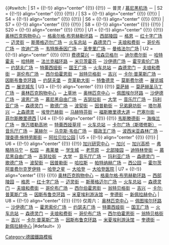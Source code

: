 <includeonly>{{#switch: {{{1|S1}}}
| S1  = {{!-!}} align="center" {{!}} {{ÖPNV München|S1}} {{!!}} {{le|弗赖辛站|Freising station|弗赖辛}} － 普灵 / [[慕尼黑机场站|慕尼黑机场]] － {{nowrap|[[慕尼黑机场访客公园站|机场访客公园]] －}} {{nowrap|{{ld|弗赖辛附近诺伊法恩车站|Bahnhof Neufahrn (bei Freising)|诺伊法恩}} －}} {{nowrap|埃兴 －}} {{nowrap|洛霍夫 －}} {{nowrap|下施莱斯海姆 －}} {{nowrap|{{le|上施莱斯海姆站|Oberschleißheim station|上施莱斯海姆}} －}} {{nowrap|[[慕尼黑-费尔德莫兴站|费德莫兴]] －}} {{nowrap|{{ld|法萨讷里 (慕尼黑)|Fasanerie (München)|法萨讷里}} －}} {{nowrap|[[慕尼黑莫萨赫车站|莫萨赫]] －}} {{nowrap|[[慕尼黑-莱姆车站|莱姆]] －}} {{nowrap|[[慕尼黑-鹿园站|鹿园]] －}} {{nowrap|[[慕尼黑唐纳斯贝格桥站|唐纳斯贝格桥]] －}} {{nowrap|[[慕尼黑-哈克桥站|哈克桥]] －}} {{nowrap|[[慕尼黑火车总站|火车总站]] －}} {{nowrap|[[慕尼黑卡尔广场站|卡尔广场（斯塔修斯）]] －}} {{nowrap|[[慕尼黑玛利亚广场车站|玛利亚广场]] －}} {{nowrap|[[慕尼黑伊萨尔门站|伊萨尔门]] －}} {{nowrap|[[慕尼黑罗森海姆广场站|罗森海姆广场]] －}} {{nowrap|[[慕尼黑东站|火车东站]]}}
| S2  = {{!-!}} align="center" {{!}} {{ÖPNV München|S2}} {{!!}} {{nowrap|彼得斯豪森 －}} {{nowrap|菲尔基兴-艾斯特霍芬 －}} {{nowrap|勒尔莫斯 －}} {{nowrap|赫伯茨豪森 －}} {{nowrap|{{ld|达豪车站|Dachau Bahnhof|达豪}}}} / {{nowrap|阿尔托明斯特 －}} {{nowrap|小贝格霍芬 －}} {{nowrap|埃尔德韦格 －}} {{nowrap|阿恩巴赫 －}} {{nowrap|马克特因德斯多夫 －}} {{nowrap|下罗特 －}} {{nowrap|施瓦布豪森 －}} {{nowrap|巴赫尔恩 －}} {{nowrap|达豪城 －}} {{nowrap|{{ld|达豪车站|Dachau Bahnhof|达豪}} －}} {{nowrap|卡尔斯费尔德 －}} {{nowrap|{{ld|阿拉赫车站|Allacher Bahnhof|阿拉赫}} －}} {{nowrap|下门青 －}} {{nowrap|上门青 －}} {{nowrap|[[慕尼黑-莱姆车站|莱姆]] －}} {{nowrap|[[慕尼黑-鹿园站|鹿园]] －}} {{nowrap|[[慕尼黑唐纳斯贝格桥站|唐纳斯贝格桥]] －}} {{nowrap|[[慕尼黑-哈克桥站|哈克桥]] －}} {{nowrap|[[慕尼黑火车总站|火车总站]] －}} {{nowrap|[[慕尼黑卡尔广场站|卡尔广场（斯塔修斯）]] －}} {{nowrap|[[慕尼黑玛利亚广场车站|玛利亚广场]] －}} {{nowrap|[[慕尼黑伊萨尔门站|伊萨尔门]] －}} {{nowrap|[[慕尼黑罗森海姆广场站|罗森海姆广场]] －}} {{nowrap|[[慕尼黑东站|火车东站]] －}} {{nowrap|[[洛伊希滕贝格环路站|洛伊希滕贝格环路]] －}} {{nowrap|[[莱姆畔山站|莱姆畔山]] －}} {{nowrap|{{ld|慕尼黑-里姆车站|Bahnhof München-Riem|里姆}} －}} {{nowrap|{{ld|费尔德基兴站|Bahnhof Feldkirchen (b München)|费尔德基兴}} －}} {{nowrap|{{ld|海姆斯特滕站|Haltepunkt Heimstetten|海姆斯特滕}} －}} {{nowrap|{{ld|格鲁布站|Haltepunkt Grub (Oberbay)|格鲁布}} －}} {{nowrap|{{ld|波英站|Bahnhof Poing|波英}} －}} {{nowrap|{{ld|马克特施瓦本站|Bahnhof Markt Schwaben|马克特施瓦本}} －}} {{nowrap|奥滕霍芬 －}} {{nowrap|圣柯洛曼 －}} {{nowrap|奥夫豪森 －}} {{nowrap|旧埃尔丁 －}} {{nowrap|{{ld|埃尔丁车站|Bahnhof Erding|埃尔丁}}}}
| S3  = {{!-!}} align="center" {{!}} {{ÖPNV München|S3}} {{!!}} {{nowrap|马门多夫 －}} {{nowrap|马尔兴 －}} {{nowrap|迈萨赫 －}} {{nowrap|格恩林登 －}} {{nowrap|艾斯汀 －}} {{nowrap|奥尔兴 －}} {{nowrap|格勒本采尔 －}} {{nowrap|洛赫豪森 －}} {{nowrap|朗维德 －}} {{nowrap|[[慕尼黑-帕兴站|帕兴]] －}} {{nowrap|[[慕尼黑-莱姆车站|莱姆]] －}} {{nowrap|[[慕尼黑-鹿园站|鹿园]] －}} {{nowrap|[[慕尼黑唐纳斯贝格桥站|唐纳斯贝格桥]] －}} {{nowrap|[[慕尼黑-哈克桥站|哈克桥]] －}} {{nowrap|[[慕尼黑火车总站|火车总站]] －}} {{nowrap|[[慕尼黑卡尔广场站|卡尔广场（斯塔修斯）]] －}} {{nowrap|[[慕尼黑玛利亚广场车站|玛利亚广场]] －}} {{nowrap|[[慕尼黑伊萨尔门站|伊萨尔门]] －}} {{nowrap|[[慕尼黑罗森海姆广场站|罗森海姆广场]] －}} {{nowrap|[[慕尼黑东站|火车东站]] －}} {{nowrap|[[圣马丁大街站|圣马丁街]] －}} {{nowrap|[[吉兴站|吉兴]] －}} {{nowrap|雉鸡园 －}} {{nowrap|雉鸡公园 －}} {{nowrap|{{ld|下哈兴站|Haltepunkt Unterhaching|下哈兴}} －}} {{nowrap|{{ld|陶夫基兴站|Haltepunkt Taufkirchen|陶夫基兴}} －}} {{nowrap|{{ld|富尔特站|Haltepunkt Furth (b Deisenhofen)|富尔特}} －}} {{nowrap|{{ld|代森霍芬车站|Bahnhof Deisenhofen|代森霍芬}} －}} {{nowrap|{{ld|绍尔拉赫车站|Bahnhof Sauerlach|绍尔拉赫}} －}} {{nowrap|{{ld|奥特尔芬车站|Bahnhof Otterfing|奥特尔芬}} －}} {{nowrap|{{le|霍尔茨基兴车站 (火车站)|Holzkirchen station|霍尔茨基兴}}}}
| S4  = {{!-!}} align="center" {{!}} {{ÖPNV München|S4}} {{!!}} {{nowrap|[[格尔滕多夫站|格尔滕多夫]] －}} {{nowrap|{{ld|蒂肯费尔德车站|Bahnhof Türkenfeld|蒂肯费尔德}} －}} {{nowrap|{{ld|格拉夫拉特车站|Bahnhof Grafrath|格拉夫拉特}} －}} {{nowrap|{{ld|申盖辛格站|Haltepunkt Schöngeising|申盖辛格}} －}} {{nowrap|{{ld|布赫瑙车站|Bahnhof Buchenau|布赫瑙}} －}} {{nowrap|{{ld|菲尔斯滕费尔德布鲁克车站|Bahnhof Fürstenfeldbruck|菲尔斯滕费尔德布鲁克}} －}} {{nowrap|{{ld|艾谢瑙车站|Haltepunkt Eichenau|艾谢瑙}} －}} {{nowrap|{{ld|普赫海姆车站|Bahnhof Puchheim|普赫海姆}} －}} {{nowrap|{{ld|慕尼黑-奥宾车站|Haltepunkt München-Aubing|奥宾}} －}} {{nowrap|{{ld|莱恩费尔斯街站|Haltepunkt München Leienfelsstraße|莱恩费尔斯街}} －}} {{nowrap|[[慕尼黑-帕兴站|帕兴]] －}} {{nowrap|[[慕尼黑-莱姆车站|莱姆]] －}} {{nowrap|[[慕尼黑-鹿园站|鹿园]] －}} {{nowrap|[[慕尼黑唐纳斯贝格桥站|唐纳斯贝格桥]] －}} {{nowrap|[[慕尼黑-哈克桥站|哈克桥]] －}} {{nowrap|[[慕尼黑火车总站|火车总站]] －}} {{nowrap|[[慕尼黑卡尔广场站|卡尔广场（斯塔修斯）]] －}} {{nowrap|[[慕尼黑玛利亚广场车站|玛利亚广场]] －}} {{nowrap|[[慕尼黑伊萨尔门站|伊萨尔门]] －}} {{nowrap|[[慕尼黑罗森海姆广场站|罗森海姆广场]] －}} {{nowrap|[[慕尼黑东站|火车东站]] －}} {{nowrap|[[洛伊希滕贝格环路站|洛伊希滕贝格环路]] －}} {{nowrap|[[莱姆畔山站|莱姆畔山]] －}} {{nowrap|[[特鲁德灵站|特鲁德灵]] －}} {{nowrap|{{ld|格龙斯多夫站|Haltepunkt Gronsdorf|格龙斯多夫}} －}} {{nowrap|{{ld|哈尔车站|Bahnhof Haar|哈尔}} －}} {{nowrap|{{ld|法特施特滕车站|Haltepunkt Vaterstetten|法特施特滕}} －}} {{nowrap|{{ld|巴尔德哈姆车站|Haltepunkt Baldham|巴尔德哈姆}} －}} {{nowrap|{{ld|措尔讷丁车站|Bahnhof Zorneding|措尔讷丁}} －}} {{nowrap|{{ld|埃格尔哈廷车站|Haltepunkt Eglharting|埃格尔哈廷}} －}} {{nowrap|{{ld|基希塞翁车站|Bahnhof Kirchseeon|基希塞翁}} －}} {{nowrap|{{le|格拉芬站|Grafing station|格拉芬}} －}} {{nowrap|格拉芬城 －}} {{nowrap|埃伯斯贝格}}
| S6  = {{!-!}} align="center" {{!}} {{ÖPNV München|S6}} {{!!}} {{nowrap|{{ld|图青车站|Bahnhof Tutzing|图青}} －}} {{nowrap|{{ld|费尔达芬车站|Bahnhof Feldafing|费尔达芬}} －}} {{nowrap|波森霍芬 －}} {{nowrap|施塔恩贝格 －}} {{nowrap|施塔恩贝格北 －}} {{nowrap|高廷 －}} {{nowrap|斯托克多夫 －}} {{nowrap|普拉内格 －}} {{nowrap|格雷费尔芬 －}} {{nowrap|洛赫哈姆 －}} {{nowrap|[[西十字站 (慕尼黑快铁)|西十字]] －}} {{nowrap|[[慕尼黑-帕兴站|帕兴]] －}} {{nowrap|[[慕尼黑-莱姆车站|莱姆]] －}} {{nowrap|[[慕尼黑-鹿园站|鹿园]] －}} {{nowrap|[[慕尼黑唐纳斯贝格桥站|唐纳斯贝格桥]] －}} {{nowrap|[[慕尼黑-哈克桥站|哈克桥]] －}} {{nowrap|[[慕尼黑火车总站|火车总站]] －}} {{nowrap|[[慕尼黑卡尔广场站|卡尔广场（斯塔修斯）]] －}} {{nowrap|[[慕尼黑玛利亚广场车站|玛利亚广场]] －}} {{nowrap|[[慕尼黑伊萨尔门站|伊萨尔门]] －}} {{nowrap|[[慕尼黑罗森海姆广场站|罗森海姆广场]] －}} {{nowrap|[[慕尼黑东站|火车东站]] －}} {{nowrap|[[洛伊希滕贝格环路站|洛伊希滕贝格环路]] －}} {{nowrap|[[莱姆畔山站|莱姆畔山]] －}} {{nowrap|[[特鲁德灵站|特鲁德灵]] －}} {{nowrap|{{ld|格龙斯多夫站|Haltepunkt Gronsdorf|格龙斯多夫}} －}} {{nowrap|{{ld|哈尔车站|Bahnhof Haar|哈尔}} －}} {{nowrap|{{ld|法特施特滕车站|Haltepunkt Vaterstetten|法特施特滕}} －}} {{nowrap|{{ld|巴尔德哈姆车站|Haltepunkt Baldham|巴尔德哈姆}} －}} {{nowrap|{{ld|措尔讷丁车站|Bahnhof Zorneding|措尔讷丁}} －}} {{nowrap|{{ld|埃格尔哈廷车站|Haltepunkt Eglharting|埃格尔哈廷}} －}} {{nowrap|{{ld|基希塞翁车站|Bahnhof Kirchseeon|基希塞翁}} －}} {{nowrap|{{ld|格拉芬车站|Grafing Bahnhof|格拉芬}} －}} {{nowrap|格拉芬城 －}} {{nowrap|埃伯斯贝格}}
| S7  = {{!-!}} align="center" {{!}} {{ÖPNV München|S7}} {{!!}} {{nowrap|{{ld|沃尔夫拉茨豪森车站|Bahnhof Wolfratshausen|沃尔夫拉茨豪森}} －}} {{nowrap|{{ld|伊京车站|Bahnhof Icking|伊京}} －}} {{nowrap|{{ld|埃本豪森-薛夫特拉恩车站|Bahnhof Ebenhausen-Schäftlarn|埃本豪森-薛夫特拉恩}} －}} {{nowrap|{{ld|高薛夫特拉恩站|Haltepunkt Hohenschäftlarn|高薛夫特拉恩}} －}} {{nowrap|拜尔布伦 －}} {{nowrap|{{ld|布亨海因站|Haltepunkt Buchenhain|布亨海因}} －}} {{nowrap|{{ld|赫里格斯克罗伊特车站|Bahnhof Höllriegelskreuth|赫里格斯克罗伊特}} －}} {{nowrap|{{ld|普拉赫车站|Bahnhof Pullach|普拉赫}} －}} {{nowrap|{{ld|大黑塞洛赫伊萨尔河谷车站|Großhesselohe Isartalbahnhof|大黑塞洛赫伊萨尔河谷}} －}} {{nowrap|[[索恩站|索恩]] －}} {{nowrap|[[西门子工厂站|西门子工厂]] －}} {{nowrap|[[中森德灵站|中森德灵]] －}} {{nowrap|[[哈拉斯站|哈拉斯]] －}} {{nowrap|[[慕尼黑海梅兰广场车站|海梅兰广场]] －}} {{nowrap|[[慕尼黑唐纳斯贝格桥站|唐纳斯贝格桥]] －}} {{nowrap|[[慕尼黑-哈克桥站|哈克桥]] －}} {{nowrap|[[慕尼黑火车总站|火车总站]] －}} {{nowrap|[[慕尼黑卡尔广场站|卡尔广场（斯塔修斯）]] －}} {{nowrap|[[慕尼黑玛利亚广场车站|玛利亚广场]] －}} {{nowrap|[[慕尼黑伊萨尔门站|伊萨尔门]] －}} {{nowrap|[[慕尼黑罗森海姆广场站|罗森海姆广场]] －}} {{nowrap|[[慕尼黑东站|火车东站]] －}} {{nowrap|[[慕尼黑圣马丁街站|圣马丁街]] －}} {{nowrap|[[吉兴站|吉兴]] －}} {{nowrap|{{ld|慕尼黑-佩拉赫车站|Bahnhof München-Perlach|佩拉赫}} －}} {{nowrap|[[新佩拉赫南站|新佩拉赫南]] －}} {{nowrap|新比贝格 －}} {{nowrap|奥托布伦 －}} {{nowrap|霍恩布伦 －}} {{nowrap|韦希特霍夫 －}} {{nowrap|赫恩基兴-锡格茨布伦 －}} {{nowrap|迪恩哈尔 －}} {{nowrap|艾因格 －}} {{nowrap|派斯 －}} {{nowrap|大助村 －}} {{nowrap|十字街}}
| S8  = {{!-!}} align="center" {{!}} {{ÖPNV München|S8}} {{!!}} {{nowrap|{{ld|黑尔兴车站|Bahnhof Herrsching|黑尔兴}} －}} {{nowrap|{{ld|塞费尔德-黑兴多夫站|Bahnhof Seefeld-Hechendorf|塞费尔德-黑兴多夫}} －}} {{nowrap|{{ld|施泰因巴赫站|Bahnhof Steinebach|施泰因巴赫}} －}} {{nowrap|{{ld|韦斯灵站|Bahnhof Weßling (Oberbay)|韦斯灵}} －}} {{nowrap|{{ld|新吉尔兴站|Haltepunkt Neugilching|新吉尔兴}} －}} {{nowrap|{{ld|吉尔兴-阿格尔斯里德站|Bahnhof Gilching-Argelsried|吉尔兴-阿格尔斯里德}} －}} {{nowrap|{{ld|盖森布伦站|Haltepunkt Geisenbrunn|盖森布伦}} －}} {{nowrap|{{ld|盖默灵-下普法芬霍芬站|Bahnhof Germering-Unterpfaffenhofen|盖默灵-下普法芬霍芬}} －}} {{nowrap|{{ld|哈特豪斯站|Haltepunkt Harthaus|哈特豪斯}} －}} {{nowrap|{{ld|弗赖哈姆站|Haltepunkt München-Freiham|弗赖哈姆}} －}} {{nowrap|{{ld|新奥宾站|Bahnhof München-Neuaubing|新奥宾}} －}} {{nowrap|[[西十字站 (慕尼黑快铁)|西十字]] －}} {{nowrap|[[慕尼黑-帕兴站|帕兴]] －}} {{nowrap|[[慕尼黑-莱姆车站|莱姆]] －}} {{nowrap|[[慕尼黑-鹿园站|鹿园]] －}} {{nowrap|[[慕尼黑唐纳斯贝格桥站|唐纳斯贝格桥]] －}} {{nowrap|[[慕尼黑-哈克桥站|哈克桥]] －}} {{nowrap|[[慕尼黑火车总站|火车总站]] －}} {{nowrap|[[慕尼黑卡尔广场站|卡尔广场（斯塔修斯）]] －}} {{nowrap|[[慕尼黑玛利亚广场车站|玛利亚广场]] －}} {{nowrap|[[慕尼黑伊萨尔门站|伊萨尔门]] －}} {{nowrap|[[慕尼黑罗森海姆广场站|罗森海姆广场]] －}} {{nowrap|[[慕尼黑东站|火车东站]] －}} {{nowrap|[[洛伊希滕贝格环路站|洛伊希滕贝格环路]] －}} {{nowrap|[[达格尔芬站|达格尔芬]] －}} {{nowrap|[[英戈沙金站|英戈沙金]] －}} {{nowrap|约翰内斯基兴 －}} {{nowrap|{{ld|下弗灵车站|Bahnhof Unterföhring|下弗灵}} －}} {{nowrap|[[伊斯馬寧站|伊斯马宁]] －}} {{nowrap|哈尔贝格莫斯 －}} {{nowrap|[[慕尼黑机场访客公园站|机场访客公园]] －}} {{nowrap|[[慕尼黑机场站|慕尼黑机场]]}}
| S20  = {{!-!}} align="center" {{!}} {{ÖPNV München|S20}} {{!!}} {{nowrap|[[格尔滕多夫站|格尔滕多夫]] －}} {{nowrap|{{ld|蒂肯费尔德车站|Bahnhof Türkenfeld|蒂肯费尔德}} －}} {{nowrap|{{ld|格拉夫拉特车站|Bahnhof Grafrath|格拉夫拉特}} －}} {{nowrap|{{ld|申盖辛格站|Haltepunkt Schöngeising|申盖辛格}} －}} {{nowrap|{{ld|布赫瑙车站|Bahnhof Buchenau|布赫瑙}} －}} {{nowrap|{{ld|菲尔斯滕费尔德布鲁克车站|Bahnhof Fürstenfeldbruck|菲尔斯滕费尔德布鲁克}} －}} {{nowrap|{{ld|艾谢瑙车站|Haltepunkt Eichenau|艾谢瑙}} －}} {{nowrap|{{ld|普赫海姆车站|Bahnhof Puchheim|普赫海姆}} －}} {{nowrap|{{ld|慕尼黑-奥宾车站|Haltepunkt München-Aubing|奥宾}} －}} {{nowrap|{{ld|莱恩费尔斯街站|Haltepunkt München Leienfelsstraße|莱恩费尔斯街}} －}} {{nowrap|[[慕尼黑-帕兴站|帕兴]] －}} {{nowrap|[[慕尼黑海梅兰广场车站|海梅兰广场]] －}} {{nowrap|[[中森德灵站|中森德灵]] －}} {{nowrap|[[西门子工厂站|西门子工厂]] －}} {{nowrap|[[索恩站|索恩]] －}} {{nowrap|{{ld|大黑塞洛赫伊萨尔河谷车站|Großhesselohe Isartalbahnhof|大黑塞洛赫伊萨尔河谷}} －}} {{nowrap|{{ld|普拉赫车站|Bahnhof Pullach|普拉赫}} －}} {{nowrap|{{ld|赫里格斯克罗伊特车站|Bahnhof Höllriegelskreuth|赫里格斯克罗伊特}}}}
| U1  = {{!-!}} align="center" {{!}} {{ÖPNV München|U1}} {{!!}} [[奥林匹克购物中心站|奥林匹克购物中心]] － [[格奥尔格·布劳赫勒环路站|格奥尔格·布劳赫勒环路]] － [[西部陵园站|西部陵园]] － [[格恩站|格恩]] － [[红十字广场站|红十字广场]] － [[迈灵街站|迈灵街]] － [[斯蒂格迈尔广场站|斯蒂格迈尔广场]] － [[慕尼黑火车总站|火车总站]] － [[森德灵门站|森德灵门]] － [[夫琅和费街站|夫琅和费街]] － [[哥伦布广场站|哥伦布广场]] － [[坎迪广场站|坎迪广场]] － [[韦特施泰因广场站|韦特施泰因广场]] － [[圣奎里广场站|圣奎里广场]] － [[曼格法尔广场站|曼格法尔广场]]
| U2  = {{!-!}} align="center" {{!}} {{ÖPNV München|U2}} {{!!}} [[费德莫兴站|费德莫兴]] － [[哈森贝格尔站|哈森贝格尔]] － [[迪尔费尔街站|迪尔费尔街]] － [[哈特霍夫站|哈特霍夫]] － [[哈特畔站|哈特畔]] －  [[法兰克福环路站|法兰克福环路]] － [[米贝茨霍芬站|米贝茨霍芬]] － [[沙伊德广场站|沙伊德广场]] － [[霍亨索伦广场站|霍亨索伦广场]] － [[约瑟夫广场站|约瑟夫广场]] － [[特蕾西娅街站|特蕾西娅街]] － [[国王广场站|国王广场]] － [[慕尼黑火车总站|火车总站]] － [[森德灵门站|森德灵门]] － [[夫琅和费街站|夫琅和费街]] － [[哥伦布广场站|哥伦布广场]] － [[西尔伯霍恩街站|西尔伯霍恩街]] － [[翁特贝格街站|翁特贝格街]] － [[吉兴站|吉兴]] － [[卡尔·普莱斯广场站|卡尔·普莱斯广场]] － [[因斯布鲁克环路站|因斯布鲁克环路]] － [[约瑟夫堡站|约瑟夫堡]] － [[克莱勒大街站|克莱勒大街]] － [[特鲁德灵站|特鲁德灵]] － [[莫斯费尔德站|莫斯费尔德]] － [[展览城西站|展览城西]] － [[展览城东站|展览城东]]
| U3  = {{!-!}} align="center" {{!}} {{ÖPNV München|U3}} {{!!}} [[慕尼黑莫萨赫车站|莫萨赫]] － [[莫萨赫圣马丁广场站|莫萨赫圣马丁广场]] － [[奥林匹克购物中心站|奥林匹克购物中心]] － [[上草地站|上草地]] － [[奥林匹克中心站 (慕尼黑地铁)|奥林匹克中心]] － [[佩图埃尔环路站|佩图埃尔环路]] － [[沙伊德广场站|沙伊德广场]] － [[波恩广场站|波恩广场]] － [[慕尼黑自由广场站|慕尼黑自由广场]] － [[吉瑟拉街站|吉瑟拉街]] － [[大学站 (慕尼黑地铁)|大学]] － [[音乐厅广场站|音乐厅广场]] － [[慕尼黑玛利亚广场车站|玛利亚广场]] － [[森德灵门站|森德灵门]] － [[歌德广场站|歌德广场]] － [[波契街站|波契街]] － [[因普勒街站|因普勒街]] － [[兄弟磨坊街站|兄弟磨坊街]] － [[塔尔基兴站|塔尔基兴]] － [[上森德灵站|上森德灵]] － [[埃登巴赫街站|埃登巴赫街]] － [[马赫特芬街站|马赫特芬街]] － [[福斯滕里德大道站|福斯滕里德大道]] － [[巴塞尔街站|巴塞尔街]] － [[菲尔斯滕里德西站|菲尔斯滕里德西]]
| U4  = {{!-!}} align="center" {{!}} {{ÖPNV München|U4}} {{!!}} [[韦斯滕德街站|韦斯滕德街]] － [[海梅兰广场站|海梅兰广场]] － [[施万塔勒高地站|施万塔勒高地]] － [[特蕾西娅草坪站|特蕾西娅草坪]] － [[慕尼黑火车总站|火车总站]] － [[卡尔广场站|卡尔广场（斯塔修斯）]] － [[音乐厅广场站|音乐厅广场]] － [[莱赫尔站|莱赫尔]] － [[马克斯·韦伯广场站|马克斯·韦伯广场]] － [[摄政王广场站|摄政王广场]] － [[波西米亚森林广场站|波西米亚森林广场]] － [[理查德·施特劳斯街站|理查德·施特劳斯街]] － [[阿拉贝拉公园站|阿拉贝拉公园]]
| U5  = {{!-!}} align="center" {{!}} {{ÖPNV München|U5}} {{!!}} {{nowrap|[[莱姆广场站|莱姆广场]] －}} {{nowrap|[[弗里登海姆街站|弗里登海姆街]] －}} {{nowrap|[[韦斯滕德街站|韦斯滕德街]] －}} {{nowrap|[[海梅兰广场站|海梅兰广场]] －}} {{nowrap|[[施万塔勒高地站|施万塔勒高地]] －}} {{nowrap|[[特蕾西娅草坪站|特蕾西娅草坪]] －}} {{nowrap|[[慕尼黑火车总站|火车总站]] －}} {{nowrap|[[卡尔广场站|卡尔广场（斯塔修斯）]] －}} {{nowrap|[[音乐厅广场站|音乐厅广场]] －}} {{nowrap|[[莱赫尔站|莱赫尔]] －}} {{nowrap|[[马克斯·韦伯广场站|马克斯·韦伯广场]] －}} {{nowrap|[[慕尼黑东站|火车东站]] －}} {{nowrap|[[因斯布鲁克环路站|因斯布鲁克环路]] －}} {{nowrap|[[米夏埃利游泳馆站|米夏埃利游泳馆]] －}} {{nowrap|[[奎德街站|奎德街]] －}} {{nowrap|[[新佩拉赫中心站|新佩拉赫中心]] －}} {{nowrap|[[特蕾泽·吉泽大道站|特蕾泽·吉泽大道]] －}} {{nowrap|[[新佩拉赫南站|新佩拉赫南站]]}}
| U6  = {{!-!}} align="center" {{!}} {{ÖPNV München|U6}} {{!!}} [[加兴研究中心站|加兴研究中心]] － [[加兴站|加兴]] － [[加兴高桥站|加兴高桥]] － [[弗略特马宁站|弗略特马宁]] － [[松园站|松园]] － [[弗莱曼站|弗莱曼]] － [[学生城站|学生城]] － [[老荒原站|老荒原]] － [[北部陵园站|北部陵园]] － [[迪特林登街站|迪特林登街]] － [[慕尼黑自由广场站|慕尼黑自由广场]] － [[吉瑟拉街站|吉瑟拉街]] － [[大学站 (慕尼黑地铁)|大学]] － [[音乐厅广场站|音乐厅广场]] － [[慕尼黑玛利亚广场车站|玛利亚广场]] － [[森德灵门站|森德灵门]] － [[歌德广场站|歌德广场]] － [[波契街站|波契街]] － [[因普勒街站|因普勒街]] － [[哈拉斯站|哈拉斯]] － [[帕特纳赫广场站|帕特纳赫广场]] － [[西公园站|西公园]] － [[霍尔茨阿普费尔克罗伊特站|霍尔茨阿普费尔克罗伊特]] － [[哈登之星站|哈登之星]] － [[大哈登站|大哈登]] － [[大哈登医院站|大哈登医院]]
| U7  = {{!-!}} align="center" {{!}} {{ÖPNV München|U7}} {{!!}} [[奥林匹克购物中心站|奥林匹克购物中心]] － [[格奥尔格·布劳赫勒环路站|格奥尔格·布劳赫勒环路]] － [[西部陵园站|西部陵园]] － [[格恩站|格恩]] － [[红十字广场站|红十字广场]] － [[迈灵街站|迈灵街]] － [[斯蒂格迈尔广场站|斯蒂格迈尔广场]] － [[慕尼黑火车总站|火车总站]] － [[森德灵门站|森德灵门]] － [[夫琅和费街站|夫琅和费街]] － [[哥伦布广场站|哥伦布广场]] － [[西尔伯霍恩街站|西尔伯霍恩街]] － [[翁特贝格街站|翁特贝格街]] － [[吉兴站|吉兴]] － [[卡尔·普莱斯广场站|卡尔·普莱斯广场]] － [[因斯布鲁克环路站|因斯布鲁克环路]] － [[米夏埃利游泳馆站|米夏埃利游泳馆]] － [[奎德街站|奎德街]] － [[新佩拉赫中心站|新佩拉赫中心]]
| U8  = {{!-!}} align="center" {{!}} {{ÖPNV München|U8}} {{!!}} 仅周六： [[奥林匹克中心站 (慕尼黑地铁)|奥林匹克中心]] － [[佩图埃尔环路站|佩图埃尔环路]] － [[沙伊德广场站|沙伊德广场]] － [[霍恩索伦广场站|霍恩索伦广场]] － [[约瑟夫广场站|约瑟夫广场]] － [[特蕾西娅街站|特蕾西娅街]] － [[国王广场站|国王广场]] － [[慕尼黑火车总站|火车总站]] － [[森德灵门站|森德灵门]] － [[夫琅和费街站|夫琅和费街]] － [[哥伦布广场站|哥伦布广场]] － [[西尔伯霍恩街站|西尔伯霍恩街]] － [[翁特贝格街站|翁特贝格街]] － [[吉兴站|吉兴]] － [[卡尔·普莱斯广场站|卡尔·普莱斯广场]] － [[因斯布鲁克环路站|因斯布鲁克环路]] － [[米夏埃利游泳馆站|米夏埃利游泳馆]] － [[奎德街站|奎德街]] － [[新佩拉赫中心站|新佩拉赫中心]]
|#default=&nbsp;
}}</includeonly><noinclude>
{{Documentation}}
[[Category:德國鐵路模板]]
</noinclude>